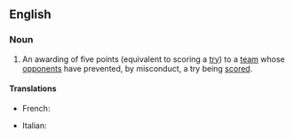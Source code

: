 ==English==

===Noun===
{{en-noun|head=[[penalty]] [[try]]|penalty tries}}

# {{context|rugby|lang=en}} An awarding of five points (equivalent to scoring a [[try]]) to a [[team]] whose [[opponents]] have prevented, by misconduct, a try being [[scored]].

====Translations====
{{trans-top|awarding of five points}}
* French: {{t-|fr|essai de pénalité|m}}
{{trans-mid}}
* Italian: {{t-|it|meta tecnica|f}}
{{trans-bottom}}